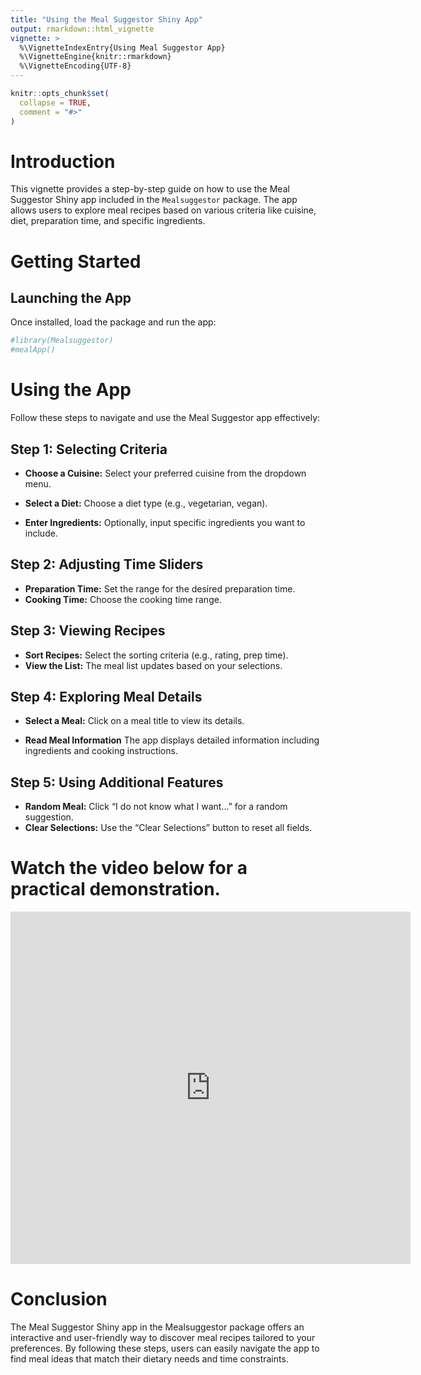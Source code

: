```yaml
---
title: "Using the Meal Suggestor Shiny App"
output: rmarkdown::html_vignette
vignette: >
  %\VignetteIndexEntry{Using Meal Suggestor App}
  %\VignetteEngine{knitr::rmarkdown}
  %\VignetteEncoding{UTF-8}
---
```


```r
knitr::opts_chunk$set(
  collapse = TRUE,
  comment = "#>"
)
```

# Introduction

This vignette provides a step-by-step guide on how to use the Meal Suggestor Shiny app included in the `Mealsuggestor` package. The app allows users to explore meal recipes based on various criteria like cuisine, diet, preparation time, and specific ingredients.

# Getting Started


## Launching the App


Once installed, load the package and run the app:

```r
#library(Mealsuggestor)
#mealApp()
```



# Using the App

Follow these steps to navigate and use the Meal Suggestor app effectively:


## Step 1: Selecting Criteria

- **Choose a Cuisine:** Select your preferred cuisine from the dropdown menu.
- **Select a Diet:** Choose a diet type (e.g., vegetarian, vegan).

- **Enter Ingredients:** Optionally, input specific ingredients you want to include.

## Step 2: Adjusting Time Sliders

- **Preparation Time:** Set the range for the desired preparation time.
- **Cooking Time:** Choose the cooking time range.

## Step 3: Viewing Recipes

- **Sort Recipes:** Select the sorting criteria (e.g., rating, prep time).
 - **View the List:** The meal list updates based on your selections.

## Step 4: Exploring Meal Details

- **Select a Meal:** Click on a meal title to view its details.

- **Read Meal Information** The app displays detailed information including ingredients and cooking instructions.


## Step 5: Using Additional Features

 - **Random Meal:** Click "I do not know what I want..." for a random suggestion.
 - **Clear Selections:** Use the "Clear Selections" button to reset all fields.
 
 


# Watch the video below for a practical demonstration. 

<iframe src="https://player.vimeo.com/video/896661564?h=d7ac38fdf6" width="640" height="564" frameborder="0" allow="autoplay; fullscreen" allowfullscreen></iframe>



# Conclusion


The Meal Suggestor Shiny app in the Mealsuggestor package offers an interactive and user-friendly way to discover meal recipes tailored to your preferences. By following these steps, users can easily navigate the app to find meal ideas that match their dietary needs and time constraints.

